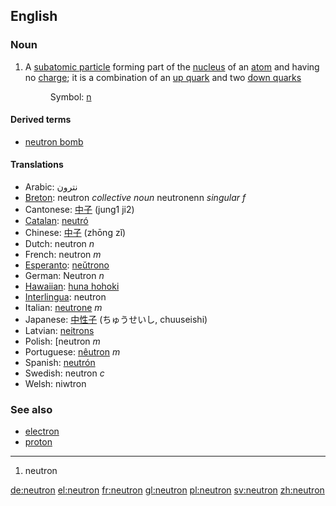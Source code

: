 ==English==
===Noun===
{{wikipedia}}
{{en-noun-reg}}

# {{particles}} A [[subatomic particle]] forming part of the [[nucleus]] of an [[atom]] and having no [[charge]]; it is a combination of an [[up quark]] and two [[down quark]]s 
#: Symbol: [[n]]

====Derived terms====
*[[neutron bomb]]

====Translations====
*Arabic: نترون
*[[Breton]]: neutron ''collective noun'' neutronenn ''singular f''
*Cantonese: [[中子]] (jung1 ji2)
*[[Catalan]]: [[neutró]]
*Chinese: [[中子]] (zhōng zǐ)
*Dutch: neutron ''n''
*French: neutron ''m''
*[[Esperanto]]: [[neŭtrono]]
*German: Neutron ''n''
*[[Hawaiian]]: [[huna hohoki]]
*[[Interlingua]]: neutron
*Italian: [[neutrone]] ''m''
*Japanese: [[中性子]] (ちゅうせいし, chuuseishi)
*Latvian: [[neitrons]] {{m}}
*Polish: [neutron ''m''
*Portuguese: [[nêutron]] ''m''
*Spanish: [[neutrón]]
*Swedish: neutron ''c''
*Welsh: niwtron

===See also===
*[[electron]]
*[[proton]]

----

#neutron

[[de:neutron]]
[[el:neutron]]
[[fr:neutron]]
[[gl:neutron]]
[[pl:neutron]]
[[sv:neutron]]
[[zh:neutron]]